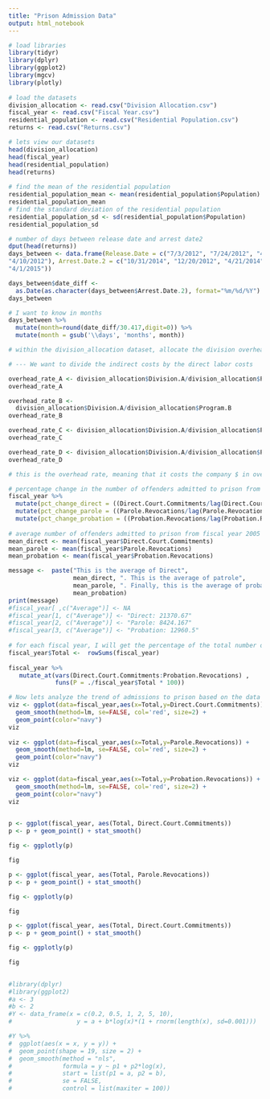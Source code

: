 ```yaml
---
title: "Prison Admission Data"
output: html_notebook
---
```

 
```r
# load libraries
library(tidyr)
library(dplyr)
library(ggplot2)
library(mgcv)
library(plotly)
 
# load the datasets
division_allocation <- read.csv("Division Allocation.csv")
fiscal_year <- read.csv("Fiscal Year.csv")
residential_population <- read.csv("Residential Population.csv")
returns <- read.csv("Returns.csv")

# lets view our datasets
head(division_allocation)
head(fiscal_year)
head(residential_population)
head(returns)
 
# find the mean of the residential population 
residential_population_mean <- mean(residential_population$Population)
residential_population_mean
# find the standard deviation of the residential population
residential_population_sd <- sd(residential_population$Population)
residential_population_sd

# number of days between release date and arrest date2
dput(head(returns)) 
days_between <- data.frame(Release.Date = c("7/3/2012", "7/24/2012", "4/3/2012", 
"4/10/2012"), Arrest.Date.2 = c("10/31/2014", "12/20/2012", "4/21/2014", 
"4/1/2015"))

days_between$date_diff <-
  as.Date(as.character(days_between$Arrest.Date.2), format="%m/%d/%Y") -as.Date(as.character(days_between$Release.Date), format="%m/%d/%Y")
days_between 

# I want to know in months
days_between %>%
  mutate(month=round(date_diff/30.417,digit=0)) %>%
  mutate(month = gsub('\\days', 'months', month))

# within the division_allocation dataset, allocate the division overhead among the various programs within the division

# --- We want to divide the indirect costs by the direct labor costs

overhead_rate_A <- division_allocation$Division.A/division_allocation$Program.A
overhead_rate_A

overhead_rate_B <- 
  division_allocation$Division.A/division_allocation$Program.B
overhead_rate_B

overhead_rate_C <- division_allocation$Division.A/division_allocation$Program.C
overhead_rate_C

overhead_rate_D <- division_allocation$Division.A/division_allocation$Program.D
overhead_rate_D

# this is the overhead rate, meaning that it costs the company $ in overhead costs for every dollar in direct labor expenses.

# percentage change in the number of offenders admitted to prison from fiscal year 2005 to fiscal year 2010
fiscal_year %>% 
  mutate(pct_change_direct = ((Direct.Court.Commitments/lag(Direct.Court.Commitments) - 1) * 100)) %>%
  mutate(pct_change_parole = ((Parole.Revocations/lag(Parole.Revocations) - 1) * 100)) %>%
  mutate(pct_change_probation = ((Probation.Revocations/lag(Probation.Revocations) - 1) * 100))
 
# average number of offenders admitted to prison from fiscal year 2005 to fiscal year 2010
mean_direct <- mean(fiscal_year$Direct.Court.Commitments) 
mean_parole <- mean(fiscal_year$Parole.Revocations) 
mean_probation <- mean(fiscal_year$Probation.Revocations) 

message <-  paste("This is the average of Direct", 
                  mean_direct, ". This is the average of patrole", 
                  mean_parole, ". Finally, this is the average of probation", 
                  mean_probation) 
print(message)
#fiscal_year[ ,c("Average")] <- NA
#fiscal_year[1, c("Average")] <- "Direct: 21370.67" 
#fiscal_year[2, c("Average")] <- "Parole: 8424.167" 
#fiscal_year[3, c("Average")] <- "Probation: 12960.5" 
 
# for each fiscal year, I will get the percentage of the total number of offenders admitted to prison from each admission category 
fiscal_year$Total <-  rowSums(fiscal_year)
 
fiscal_year %>%
   mutate_at(vars(Direct.Court.Commitments:Probation.Revocations) , 
             funs(P = ./fiscal_year$Total * 100))

# Now lets analyze the trend of admissions to prison based on the data presented in the prison admission data in plots 
viz <- ggplot(data=fiscal_year,aes(x=Total,y=Direct.Court.Commitments)) +
  geom_smooth(method=lm, se=FALSE, col='red', size=2) + 
  geom_point(color="navy")  
viz
 
viz <- ggplot(data=fiscal_year,aes(x=Total,y=Parole.Revocations)) +
  geom_smooth(method=lm, se=FALSE, col='red', size=2) + 
  geom_point(color="navy")  
viz

viz <- ggplot(data=fiscal_year,aes(x=Total,y=Probation.Revocations)) +
  geom_smooth(method=lm, se=FALSE, col='red', size=2) + 
  geom_point(color="navy")  
viz

 
p <- ggplot(fiscal_year, aes(Total, Direct.Court.Commitments))
p <- p + geom_point() + stat_smooth()

fig <- ggplotly(p)

fig

p <- ggplot(fiscal_year, aes(Total, Parole.Revocations))
p <- p + geom_point() + stat_smooth()

fig <- ggplotly(p)

fig

p <- ggplot(fiscal_year, aes(Total, Direct.Court.Commitments))
p <- p + geom_point() + stat_smooth()

fig <- ggplotly(p)

fig

 
#library(dplyr)
#library(ggplot2)
#a <- 3
#b <- 2
#Y <- data_frame(x = c(0.2, 0.5, 1, 2, 5, 10),
#                  y = a + b*log(x)*(1 + rnorm(length(x), sd=0.001)))

#Y %>%
#  ggplot(aes(x = x, y = y)) +
#  geom_point(shape = 19, size = 2) +
#  geom_smooth(method = "nls",
#              formula = y ~ p1 + p2*log(x),
#              start = list(p1 = a, p2 = b),
#              se = FALSE,
#              control = list(maxiter = 100))
 
 

```
 

